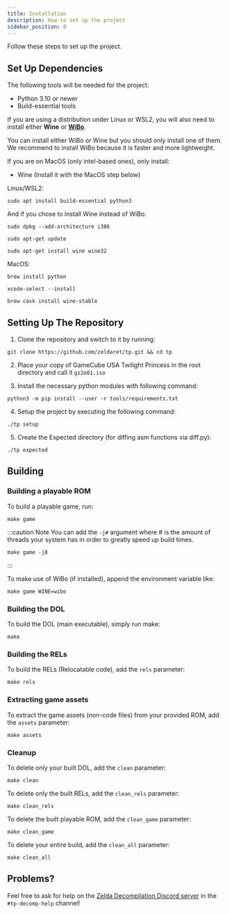 ```yaml
---
title: Installation
description: How to set up the project
sidebar_position: 0
---
```


Follow these steps to set up the project.

## Set Up Dependencies

The following tools will be needed for the project:

* Python 3.10 or newer
* Build-essential tools

If you are using a distribution under Linux or WSL2, you will also need to install either **Wine** or **[WiBo](https://github.com/decompals/wibo)**.

You can install either WiBo or Wine but you should only install one of them. We recommend to install WiBo because it is faster and more lightweight.

If you are on MacOS (only intel-based ones), only install: 

* Wine (Install it with the MacOS step below)

Linux/WSL2:
```shell
sudo apt install build-essential python3
```
And if you chose to install Wine instead of WiBo:
```shell
sudo dpkg --add-architecture i386
```
```shell
sudo apt-get update
```
```shell
sudo apt-get install wine wine32
```

MacOS:
```shell
brew install python
```
```shell
xcode-select --install
```
```shell
brew cask install wine-stable
```

## Setting Up The Repository

1. Clone the repository and switch to it by running:
```shell
git clone https://github.com/zeldaret/tp.git && cd tp 
```

2. Place your copy of GameCube USA Twilight Princess in the root directory and call it `gz2e01.iso`

3. Install the necessary python modules with following command:
```shell
python3 -m pip install --user -r tools/requirements.txt
```

4. Setup the project by executing the following command:
```shell
./tp setup
```

5. Create the Expected directory (for diffing asm functions via diff.py):
```shell
./tp expected
```

## Building
### Building a playable ROM
To build a playable game, run:
```shell
make game
```

:::caution Note
You can add the `-j#` argument where # is the amount of threads your system has in order to greatly speed up build times.
```shell
make game -j8
```
:::

To make use of WiBo (if installed), append the environment variable like:
```shell
make game WINE=wibo
```

### Building the DOL
To build the DOL (main executable), simply run make:
```shell
make
``` 

### Building the RELs
To build the RELs (Relocatable code), add the `rels` parameter:
```shell
make rels
``` 

### Extracting game assets
To extract the game assets (non-code files) from your provided ROM, add the `assets` parameter:

```shell
make assets
``` 

### Cleanup
To delete only your built DOL, add the `clean` parameter:
```shell
make clean
``` 

To delete only the built RELs, add the `clean_rels` parameter:
```shell
make clean_rels
``` 

To delete the built playable ROM, add the `clean_game` parameter:

```shell
make clean_game
``` 

To delete your entire build, add the `clean_all` parameter:

```shell
make clean_all
``` 

## Problems?

Feel free to ask for help on the [Zelda Decompilation Discord server](https://discord.zelda64.dev/) in the `#tp-decomp-help` channel!